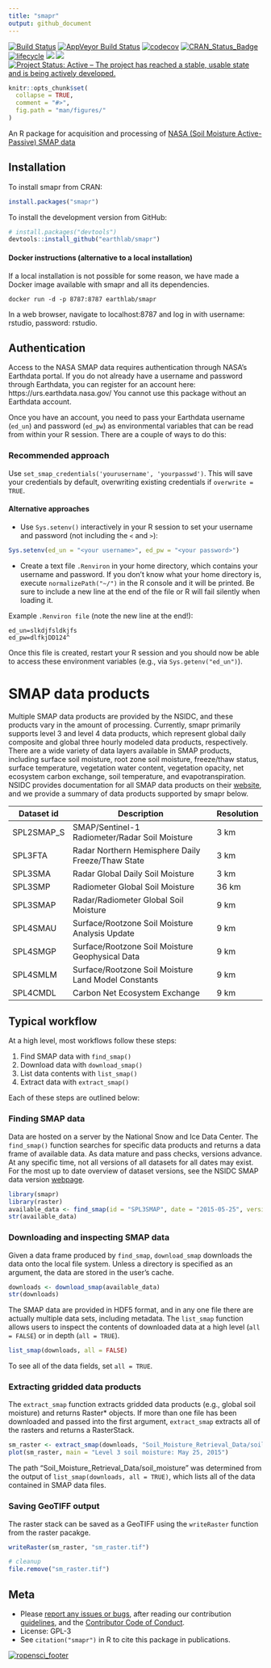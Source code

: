 ```yaml
---
title: "smapr"
output: github_document
---
```

[![Build Status](https://travis-ci.org/earthlab/smapr.svg?branch=master)](https://travis-ci.org/earthlab/smapr)
[![AppVeyor Build Status](https://ci.appveyor.com/api/projects/status/github/earthlab/smapr?branch=master&svg=true)](https://ci.appveyor.com/project/mbjoseph/smapr)
[![codecov](https://codecov.io/gh/earthlab/smapr/branch/master/graph/badge.svg)](https://codecov.io/gh/earthlab/smapr)
[![CRAN_Status_Badge](http://www.r-pkg.org/badges/version/smapr)](https://cran.r-project.org/package=smapr)
[![lifecycle](https://img.shields.io/badge/lifecycle-maturing-blue.svg)](https://www.tidyverse.org/lifecycle/#maturing)
[![](http://cranlogs.r-pkg.org/badges/grand-total/smapr)](http://cran.rstudio.com/web/packages/smapr/index.html) 
[![](https://badges.ropensci.org/231_status.svg)](https://github.com/ropensci/onboarding/issues/231)
[![Project Status: Active – The project has reached a stable, usable state and is being actively developed.](http://www.repostatus.org/badges/latest/active.svg)](http://www.repostatus.org/#active)


```r
knitr::opts_chunk$set(
  collapse = TRUE,
  comment = "#>",
  fig.path = "man/figures/"
)
```


An R package for acquisition and processing of [NASA (Soil Moisture Active-Passive) SMAP data](http://smap.jpl.nasa.gov/)

## Installation

To install smapr from CRAN: 

```r
install.packages("smapr")
```

To install the development version from GitHub:

```r
# install.packages("devtools")
devtools::install_github("earthlab/smapr")
```

#### Docker instructions (alternative to a local installation)

If a local installation is not possible for some reason, we have made a Docker 
image available with smapr and all its dependencies.

```
docker run -d -p 8787:8787 earthlab/smapr
```

In a web browser, navigate to localhost:8787 and log in with 
username: rstudio, password: rstudio.


## Authentication

Access to the NASA SMAP data requires authentication through NASA's Earthdata 
portal. 
If you do not already have a username and password through Earthdata, you can 
register for an account here: https://urs.earthdata.nasa.gov/
You cannot use this package without an Earthdata account. 

Once you have an account, you need to pass your Earthdata username (`ed_un`) 
and password (`ed_pw`) as environmental variables that can be read from within 
your R session. 
There are a couple of ways to do this: 

### Recommended approach

Use `set_smap_credentials('yourusername', 'yourpasswd')`. 
This will save your credentials by default, overwriting existing credentials if 
`overwrite = TRUE`. 

#### Alternative approaches

- Use `Sys.setenv()` interactively in your R session to set your username and 
password (not including the `<` and `>`):

```r
Sys.setenv(ed_un = "<your username>", ed_pw = "<your password>")
```

- Create a text file `.Renviron` in your home directory, which contains your 
username and password. 
If you don't know what your home directory is, execute `normalizePath("~/")` in 
the R console and it will be printed.
Be sure to include a new line at the end of the file or R will fail silently 
when loading it.

Example `.Renviron file` (note the new line at the end!):

```
ed_un=slkdjfsldkjfs
ed_pw=dlfkjDD124^

```

Once this file is created, restart your R session and you should now be able to 
access these environment variables (e.g., via `Sys.getenv("ed_un")`).



# SMAP data products

Multiple SMAP data products are provided by the NSIDC, and these products vary 
in the amount of processing. 
Currently, smapr primarily supports level 3 and level 4 data products, 
which represent global daily composite and global three hourly modeled data 
products, respectively. 
There are a wide variety of data layers available in SMAP products, including surface soil moisture, root zone soil moisture, freeze/thaw status, surface temperature, vegetation water content, vegetation opacity, net ecosystem carbon exchange, soil temperature, and evapotranspiration. 
NSIDC provides documentation for all SMAP data products on their 
[website](https://nsidc.org/data/smap/smap-data.html), and we provide a summary 
of data products supported by smapr below. 

| Dataset id | Description                                         | Resolution |
|------------|-----------------------------------------------------|------------|
| SPL2SMAP_S | SMAP/Sentinel-1 Radiometer/Radar Soil Moisture      | 3 km       |
| SPL3FTA    | Radar Northern Hemisphere Daily Freeze/Thaw State   | 3 km       |
| SPL3SMA    | Radar Global Daily Soil Moisture                    | 3 km       |
| SPL3SMP    | Radiometer Global Soil Moisture                     | 36 km      |
| SPL3SMAP   | Radar/Radiometer Global Soil Moisture               | 9 km       |
| SPL4SMAU   | Surface/Rootzone Soil Moisture Analysis Update      | 9 km       | 
| SPL4SMGP   | Surface/Rootzone Soil Moisture Geophysical Data     | 9 km       |
| SPL4SMLM   | Surface/Rootzone Soil Moisture Land Model Constants | 9 km       |
| SPL4CMDL   | Carbon Net Ecosystem Exchange                       | 9 km       |

## Typical workflow

At a high level, most workflows follow these steps:

1. Find SMAP data with `find_smap()`
2. Download data with `download_smap()`
3. List data contents with `list_smap()`
4. Extract data with `extract_smap()`

Each of these steps are outlined below:

### Finding SMAP data

Data are hosted on a server by the National Snow and Ice Data Center. 
The `find_smap()` function searches for specific data products and returns a 
data frame of available data.
As data mature and pass checks, versions advance. 
At any specific time, not all versions of all datasets for all dates may exist. 
For the most up to date overview of dataset versions, see the NSIDC SMAP data 
version [webpage](https://nsidc.org/data/smap/smap-data.html).

```r
library(smapr)
library(raster)
available_data <- find_smap(id = "SPL3SMAP", date = "2015-05-25", version = 3)
str(available_data)
```

### Downloading and inspecting SMAP data

Given a data frame produced by `find_smap`, `download_smap` downloads the data 
onto the local file system. 
Unless a directory is specified as an argument, the data are stored in the 
user's cache. 

```r
downloads <- download_smap(available_data)
str(downloads)
```

The SMAP data are provided in HDF5 format, and in any one file there are 
actually multiple data sets, including metadata. 
The `list_smap` function allows users to inspect the contents of downloaded 
data at a high level (`all = FALSE`) or in depth (`all = TRUE`). 

```r
list_smap(downloads, all = FALSE)
```

To see all of the data fields, set `all = TRUE`. 

### Extracting gridded data products

The `extract_smap` function extracts gridded data products 
(e.g., global soil moisture) and returns Raster* objects. 
If more than one file has been downloaded and passed into the first argument, `extract_smap` extracts all of the rasters and returns a RasterStack.

```r
sm_raster <- extract_smap(downloads, "Soil_Moisture_Retrieval_Data/soil_moisture")
plot(sm_raster, main = "Level 3 soil moisture: May 25, 2015")
```

The path "Soil_Moisture_Retrieval_Data/soil_moisture" was determined from the 
output of `list_smap(downloads, all = TRUE)`, which lists all of the data 
contained in SMAP data files. 

### Saving GeoTIFF output

The raster stack can be saved as a GeoTIFF using the `writeRaster` function 
from the raster pacakge. 

```r
writeRaster(sm_raster, "sm_raster.tif")
```

```r
# cleanup
file.remove("sm_raster.tif")
```


## Meta

* Please [report any issues or bugs](https://github.com/earthlab/smapr/issues),
after reading our contribution [guidelines](CONTRIBUTING.md), and the 
[Contributor Code of Conduct](CONDUCT.md). 
* License: GPL-3
* See `citation("smapr")` in R to cite this package in publications. 

[![ropensci_footer](https://ropensci.org/public_images/ropensci_footer.png)](https://ropensci.org)
